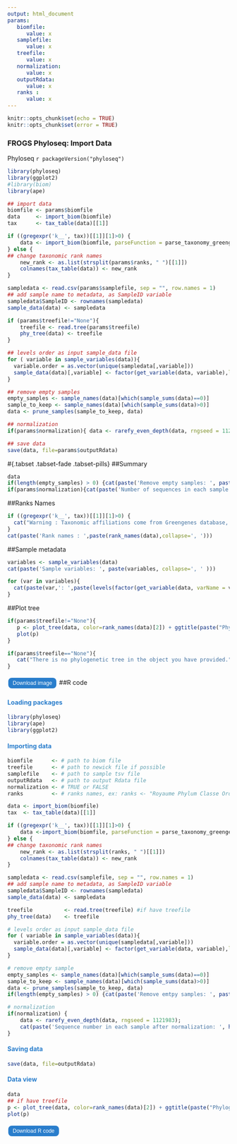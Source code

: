 ```yaml
---
output: html_document
params:
   biomfile: 
      value: x
   samplefile:
      value: x
   treefile:
      value: x
   normalization:
      value: x
   outputRdata:
      value: x
   ranks : 
      value: x
---
```

<meta http-equiv="Content-Type" content="text/html; charset=UTF-8">
<style type="text/css">
.button {
    background-color: #2a7ecc; /* Blue */
    border          : none;
    color           : white;
    padding         : 5px 10px;
    text-align      : center;
    text-decoration : none;
    display         : inline-block;
    font-size       : 12px;
    margin          : 4px 2px;
    cursor          : pointer;
    border-radius   : 8px;
}
h4 { 
    display      : block;
    font-size    : 1em;
    margin-top   : 1.33em;
    margin-bottom: 1.33em;
    margin-left  : 0;
    margin-right : 0;
    font-weight  : bold;
    color        : #2a7ecc;
}
</style>

<script src="https://s3-us-west-2.amazonaws.com/s.cdpn.io/14082/FileSaver.js"></script>

```r
knitr::opts_chunk$set(echo = TRUE)
knitr::opts_chunk$set(error = TRUE)
```
<h3>FROGS Phyloseq: Import Data</h3>

 Phyloseq `r packageVersion("phyloseq")`
 
```r
library(phyloseq)
library(ggplot2)
#library(biom)
library(ape)

## import data
biomfile <- params$biomfile
data     <- import_biom(biomfile)
tax      <- tax_table(data)[[1]]

if ((gregexpr('k__', tax))[[1]][1]>0) { 
    data <- import_biom(biomfile, parseFunction = parse_taxonomy_greengenes)
} else {
## change taxonomic rank names
    new_rank <- as.list(strsplit(params$ranks, " ")[[1]])
    colnames(tax_table(data)) <- new_rank
}

sampledata <- read.csv(params$samplefile, sep = "", row.names = 1)
## add sample name to metadata, as SampleID variable
sampledata$SampleID <- rownames(sampledata)
sample_data(data) <- sampledata

if (params$treefile!="None"){
    treefile <- read.tree(params$treefile)
    phy_tree(data) <- treefile
}

## levels order as input sample_data file
for ( variable in sample_variables(data)){
  variable.order = as.vector(unique(sampledata[,variable]))
  sample_data(data)[,variable] <- factor(get_variable(data, variable),levels=variable.order)
}

## remove empty samples
empty_samples <- sample_names(data)[which(sample_sums(data)==0)]
sample_to_keep <- sample_names(data)[which(sample_sums(data)>0)]
data <- prune_samples(sample_to_keep, data)

## normalization
if(params$normalization){ data <- rarefy_even_depth(data, rngseed = 1121983)}

## save data
save(data, file=params$outputRdata)
```

#{.tabset .tabset-fade .tabset-pills}
##Summary
```r
data
if(length(empty_samples) > 0) {cat(paste('Remove empty samples: ', paste(empty_samples, collapse=",")))}
if(params$normalization){cat(paste('Number of sequences in each sample after normalization: ', head(sample_sums(data))[[1]]))}
```

##Ranks Names
```r
if ((gregexpr('k__', tax))[[1]][1]>0) {
  cat("Warning : Taxonomic affiliations come from Greengenes database, user specified ranks names are ignored.")
}
cat(paste('Rank names : ',paste(rank_names(data),collapse=', ')))
```

##Sample metadata
```r
variables <- sample_variables(data)
cat(paste('Sample variables: ', paste(variables, collapse=', ' )))

for (var in variables){
  cat(paste(var,': ',paste(levels(factor(get_variable(data, varName = var))),collapse=', '), '\n\n'))
}
```

##Plot tree
```r

if(params$treefile!="None"){
   p <- plot_tree(data, color=rank_names(data)[2]) + ggtitle(paste("Phylogenetic tree colored by", rank_names(data)[2])) + theme(plot.title = element_text(hjust = 0.5))
   plot(p)
}

if(params$treefile=="None"){
   cat("There is no phylogenetic tree in the object you have provided.")
}
```
<button id="dwn-plot-tree" class="button">
Download image
</button>


##R code
<h4>Loading packages</h4>
```r
library(phyloseq)
library(ape)
library(ggplot2)
```

<h4>Importing data</h4>
```r
biomfile      <- # path to biom file
treefile      <- # path to newick file if possible
samplefile    <- # path to sample tsv file
outputRdata   <- # path to output Rdata file
normalization <- # TRUE or FALSE
ranks         <- # ranks names, ex: ranks <- "Royaume Phylum Classe Ordre Famille Genre Espece"

data <- import_biom(biomfile)
tax  <- tax_table(data)[[1]]

if ((gregexpr('k__', tax))[[1]][1]>0) { 
    data <-import_biom(biomfile, parseFunction = parse_taxonomy_greengenes)
} else {
## change taxonomic rank names
    new_rank <- as.list(strsplit(ranks, " ")[[1]])
    colnames(tax_table(data)) <- new_rank
}

sampledata <- read.csv(samplefile, sep = "", row.names = 1)
## add sample name to metadata, as SampleID variable
sampledata$SampleID <- rownames(sampledata)
sample_data(data) <- sampledata

treefile          <- read.tree(treefile) #if have treefile
phy_tree(data)    <- treefile

# levels order as input sample_data file
for ( variable in sample_variables(data)){
  variable.order = as.vector(unique(sampledata[,variable]))
  sample_data(data)[,variable] <- factor(get_variable(data, variable),levels=variable.order)
}

# remove empty sample
empty_samples <- sample_names(data)[which(sample_sums(data)==0)]
sample_to_keep <- sample_names(data)[which(sample_sums(data)>0)]
data <- prune_samples(sample_to_keep, data)
if(length(empty_samples) > 0) {cat(paste('Remove emtpy samples: ', paste(empty_samples, collapse=","),"\n"))}

# normalization
if(normalization) {
    data <- rarefy_even_depth(data, rngseed = 1121983);
    cat(paste('Sequence number in each sample after normalization: ', head(sample_sums(data))[[1]], "\n"))
}
```

<h4>Saving data</h4>
```r
save(data, file=outputRdata)
```

<h4>Data view</h4>
```r
data
## if have treefile
p <- plot_tree(data, color=rank_names(data)[2]) + ggtitle(paste("Phylogenetic tree colored by", rank_names(data)[2])) + theme(plot.title = element_text(hjust = 0.5))
plot(p)
```
<script>
header('Content-Type: text/html; charset=utf-8');
</script>

<div id="code-r-file" style="display:none;" charset=UTF-8>
library(phyloseq)
&#10;library(ape)
&#10;library(ggplot2)
&#10;
&#10;## import data
&#10;biomfile <- # path to biom file
&#10;treefile <- # path to newick file if possible
&#10;samplefile <- # path to sample tsv file
&#10;outputRdata <- # path to output Rdata file
&#10;normalization <- # TRUE or FALSE
&#10;ranks <- # ranks names, ex: ranks <- \"Royaume Phylum Classe Ordre Famille Genre Espece\"
&#10;
&#10;data <- import_biom(biomfile)
&#10;tax <- tax_table(data)[[1]]
&#10;&#10;if ((gregexpr(\'k__\', tax))[[1]][1]>0) { 
&#10;    data <-import_biom(biomfile, parseFunction = parse_taxonomy_greengenes)
&#10;} else {
&#10;## change taxonomic rank names
&#10;    new_rank <- as.list(strsplit(ranks, \"&#32;\")[[1]])
&#10;    colnames(tax_table(data)) <- new_rank
&#10;}
&#10;
&#10;sampledata <- read.csv(samplefile, sep = \"\", row.names = 1)
&#10;## add sample name to metadata, as SampleID variable
&#10;sampledata$SampleID <- rownames(sampledata)
&#10;sample_data(data) <- sampledata
&#10;
&#10;#if you have treefile
&#10;treefile <- read.tree(treefile)
&#10;phy_tree(data) <- treefile
&#10;
&#10;# levels order as input sample_data file
&#10;for ( variable in sample_variables(data)){
&#10;  variable.order = as.vector(unique(sampledata[,variable]))
&#10;  sample_data(data)[,variable] <- factor(get_variable(data, variable),levels=variable.order)
&#10;}
&#10;
&#10;## remove empty sample
&#10;empty_samples <- sample_names(data)[which(sample_sums(data)==0)]
&#10;sample_to_keep <- sample_names(data)[which(sample_sums(data)>0)]
&#10;data <- prune_samples(sample_to_keep, data)
&#10;
&#10;## normalization
&#10;if(normalization) { 
&#10;data <- rarefy_even_depth(data, rngseed = 1121983);
&#10;cat(paste(\'Sequence number in each sample after normalization: \', head(sample_sums(data))[[1]], \"&#92;n\"))
&#10;}
&#10;
&#10;## save data
&#10;save(data, file=outputRdata)
&#10;
&#10;## data view
&#10;data
&#10;#if have treefile
&#10;p <- plot_tree(data, color=rank_names(data)[2]) + ggtitle(paste(\"Phylogenetic tree colored by\", rank_names(data)[2])) + theme(plot.title = element_text(hjust = 0.5))
&#10;plot(p)
</div>

<script>
  function download(){
    var text = document.getElementById("code-r-file").textContent;
    var blob = new Blob([text],{type:"text/plain;charset=utf-8"});
    saveAs(blob,"import_data_code.R");
   }
</script>
<input type="button" value="Download R code" class="button" onclick="download();"/>


<script>
function download1(filename, mysrc) {
var element = document.createElement('a');
    element.setAttribute('href', mysrc);
    element.setAttribute('download', filename);
    element.style.display = 'none';
    document.body.appendChild(element);
    element.click();
    document.body.removeChild(element);
}
document.getElementById("dwn-plot-tree").addEventListener("click", function(){
var div = document.getElementById('plot-tree');
var myimg = div.getElementsByTagName('img')[0];
var mysrc = myimg.src;
var filename = "tree_plot.png";
download1(filename, mysrc);
}, false);
</script>

